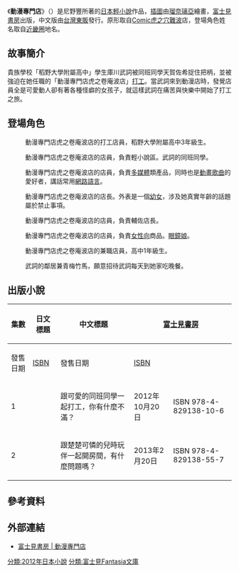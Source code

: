 {{not|漫畫專賣店}}
{{未完結}}
{{Infobox animanga/Headerofja
|標題 = 動漫專門店
|圖像 = 
|尺寸 = 
|說明 = 
|日文名稱 = フロムエース
|英文名稱 = From Anime Shop
|羅馬字 = 
|類型 = 
}}
{{Infobox animanga/Novel
|輕小說 = 是
|作者 = 尼野豐（{{lang|ja|尼野ゆたか}}）
|插圖 = [[瑠奈璃亞|瑠奈璃亞]]
|出版社 = {{flagicon|Japan}} [[富士見書房|富士見書房]]<br />{{flagicon|Taiwan}} [[台灣東販|台灣東販]]
|label = {{flagicon|Japan}} [[富士見Fantasia文庫|富士見Fantasia文庫]]
|連載雜誌 = 
|開始 = 2012年10月20日
|結束 = 
|冊數 = 2冊
}}
{{Infobox animanga/Footerofja}}

《'''動漫專門店'''》（{{lang-ja|フロムエース}}）是尼野豐所著的[[日本|日本]][[輕小說|輕小說]]作品，[[插圖|插圖]]由[[瑠奈璃亞|瑠奈璃亞]]繪畫，[[富士見書房|富士見書房]]出版，中文版由[[台灣東販|台灣東販]]發行。原形取自[[Comic虎之穴|Comic虎之穴]][[難波|難波]]店，登場角色姓名取自[[近畿圈|近畿圈]]地名。

== 故事簡介 ==
貴族學校「稻野大學附屬高中」學生庫川武詞被同班同學天賀佐希捉住把柄，並被強迫在她任職的「動漫專門店虎之卷庵波店」[[打工|打工]]。當武詞來到動漫店時，發覺店員全是可愛動人卻有著各種怪癖的女孩子，就這樣武詞在痛苦與快樂中開始了打工之旅。

== 登場角色 ==
; {{nihongo|庫川武詞|庫川 武詞（くらかわ たけし）}}
: 動漫專門店虎之卷庵波店的打工店員，稻野大學附屬高中3年級生。

; {{nihongo|天賀佐希|天賀 佐希（あまが さき）}}
: 動漫專門店虎之卷庵波店的店員，負責輕小說區。武詞的同班同學。

; {{nihongo|鳥居一乃|鳥居 一乃（とりの いちの）}}
: 動漫專門店虎之卷庵波店的店員，負責[[多媒體|多媒體]]類產品，同時也是[[動畫歌曲|動畫歌曲]]的愛好者，講話常用[[網路語言|網路語言]]。

; {{nihongo|伏山桃見|伏山 桃見（ふしやま ももみ）}}
: 動漫專門店虎之卷庵波店的店長。外表是一個[[幼女|幼女]]，涉及她真實年齡的話題屬於禁止事項。

; {{nihongo|丹波觀月|丹波 観月（たんば みつき）}}
: 動漫專門店虎之卷庵波店的店員，負責輔佐店長。

; {{nihongo|朝霧舞子|朝霧 舞子（あさぎり まいこ）}}
: 動漫專門店虎之卷庵波店的店員，負責[[女性向|女性向]]商品。[[眼鏡娘|眼鏡娘]]。

; {{nihongo|河内園花|河内 園花（かわうち そのこ）}}
: 動漫專門店虎之卷庵波店的兼職店員，高中1年級生。

; {{nihongo|木津藍那|木津 藍那（きづ あいな）}}
: 武詞的鄰居兼青梅竹馬，願意招待武詞每天到她家吃晚餐。

== 出版小說 ==
{| class=wikitable style="font-size:small;"
!rowspan="2"|集數
!rowspan="2"|日文標題
!rowspan="2"|中文標題
!colspan="2"|{{flagicon|JPN}} [[富士見書房|富士見書房]]
!colspan="2"|{{flagicon|TWN}} [[台灣東販|台灣東販]]
|-
!發售日期!![[ISBN|ISBN]]!!發售日期!![[ISBN|ISBN]]
|-
! 1
| {{lang|ja|可愛すぎるクラスメイトとバイトするんだけど、何か質問ある?}}
| 跟可愛的同班同學一起打工，你有什麼不滿？
| 2012年10月20日 || ISBN 978-4-829138-10-6
| 2015年5月15日 || ISBN 978-986-331-676-3
|-
! 2
| {{lang|ja|可憐すぎる幼馴染みとホテルに行くんだけど、何か質問ある?}}
| 跟楚楚可憐的兒時玩伴一起開房間，有什麼問題嗎？
| 2013年2月20日 || ISBN 978-4-829138-55-7
| 2015年9月18日 || ISBN 978-986-331-830-9
|}

== 參考資料 ==
{{reflist}}

== 外部連結 ==
* {{ja}}[http://www.fujimishobo.co.jp/sp/201210fromace/ 富士見書房 | 動漫專門店] {{Wayback|url=http://www.fujimishobo.co.jp/sp/201210fromace/ |date=20160306101916 }}

{{DEFAULTSORT:Fromace}}
[[分類:2012年日本小說|分類:2012年日本小說]]
[[分類:富士見Fantasia文庫|分類:富士見Fantasia文庫]]